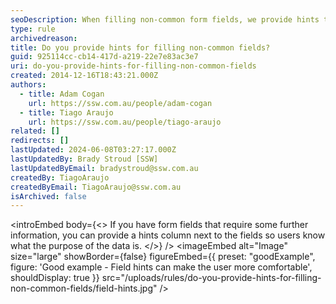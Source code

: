 ```yaml
---
seoDescription: When filling non-common form fields, we provide hints to help users understand what information is required.
type: rule
archivedreason:
title: Do you provide hints for filling non-common fields?
guid: 925114cc-cb14-417d-a219-22e7e83ac3e7
uri: do-you-provide-hints-for-filling-non-common-fields
created: 2014-12-16T18:43:21.000Z
authors:
  - title: Adam Cogan
    url: https://ssw.com.au/people/adam-cogan
  - title: Tiago Araujo
    url: https://ssw.com.au/people/tiago-araujo
related: []
redirects: []
lastUpdated: 2024-06-08T03:27:17.000Z
lastUpdatedBy: Brady Stroud [SSW]
lastUpdatedByEmail: bradystroud@ssw.com.au
createdBy: TiagoAraujo
createdByEmail: TiagoAraujo@ssw.com.au
isArchived: false
---
```


<introEmbed
  body={<>
If you have form fields that require some further information, you can provide a hints column next to the fields so users know what the purpose of the data is.
  </>}
/>
<imageEmbed
  alt="Image"
  size="large"
  showBorder={false}
  figureEmbed={{
    preset: "goodExample",
    figure: 'Good example - Field hints can make the user more comfortable',
    shouldDisplay: true
  }}
  src="/uploads/rules/do-you-provide-hints-for-filling-non-common-fields/field-hints.jpg"
/>
